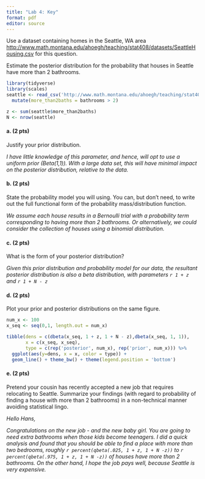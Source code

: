 ```yaml
---
title: "Lab 4: Key"
format: pdf
editor: source
---
```


Use a dataset containing homes in the Seattle, WA area [http://www.math.montana.edu/ahoegh/teaching/stat408/datasets/SeattleHousing.csv](http://www.math.montana.edu/ahoegh/teaching/stat408/datasets/SeattleHousing.csv) for this question.


Estimate the posterior distribution for the probability that houses in Seattle have more than 2 bathrooms.
```r
library(tidyverse)
library(scales)
seattle <- read_csv('http://www.math.montana.edu/ahoegh/teaching/stat408/datasets/SeattleHousing.csv') %>% 
  mutate(more_than2baths = bathrooms > 2)

z <- sum(seattle$more_than2baths)
N <- nrow(seattle)
```

#### a. (2 pts)
Justify your prior distribution.

*I have little knowledge of this parameter, and hence, will opt to use a uniform prior (Beta(1,1)). With a large data set, this will have minimal impact on the posterior distribution, relative to the data.*

#### b. (2 pts)
State the probability model you will using. You can, but don't need, to write out the full functional form of the probability mass/distribution function.

*We assume each house results in a Bernoulli trial with a probability term corresponding to having more than 2 bathrooms. Or alternatively, we could consider the collection of houses using a binomial distribution.*

#### c. (2 pts)
What is the form of your posterior distribution?

*Given this prior distribution and probability model for our data, the resultant posterior distribution is also a beta distribution, with parameters `r 1 + z` and `r 1 + N - z`*

#### d. (2 pts)
Plot your prior and posterior distributions on the same figure.

```r
num_x <- 100
x_seq <- seq(0,1, length.out = num_x)

tibble(dens = c(dbeta(x_seq, 1 + z, 1 + N - z),dbeta(x_seq, 1, 1)),
       x = c(x_seq, x_seq),
       type = c(rep('posterior', num_x), rep('prior', num_x))) %>%
  ggplot(aes(y=dens, x = x, color = type)) + 
  geom_line() + theme_bw() + theme(legend.position = 'bottom')

```


#### e. (2 pts)
Pretend your cousin has recently accepted a new job that requires relocating to Seattle. Summarize your findings (with regard to probability of finding a house with more than 2 bathrooms) in a non-technical manner avoiding statistical lingo.

*Hello Hans,*

*Congratulations on the new job - and the new baby girl. You are going to need extra bathrooms when those kids become teenagers. I did a quick analysis and found that you should be able to find a place with more than two bedrooms, roughly `r percent(qbeta(.025, 1 + z, 1 + N -z))` to `r percent(qbeta(.975, 1 + z, 1 + N -z))` of houses have more than 2 bathrooms. On the other hand, I hope the job pays well, because Seattle is very expensive.*